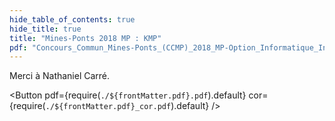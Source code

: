 ```yaml
---
hide_table_of_contents: true
hide_title: true
title: "Mines-Ponts 2018 MP : KMP"
pdf: "Concours_Commun_Mines-Ponts_(CCMP)_2018_MP-Option_Informatique_Informatique_option"
---
```


Merci à Nathaniel Carré.

<Button 
    pdf={require(`./${frontMatter.pdf}.pdf`).default}
    cor={require(`./${frontMatter.pdf}_cor.pdf`).default}
/>
